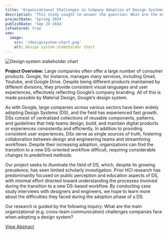 ```yaml
---
title: 'Organizational Challenges in Company Adoption of Design Systems'
description: 'This study sought to answer the question: What are the main organizational challenges companies face when adopting a design system?'
projectDate: 'Spring 2024'
publishDate: 'Sep 24 2024'
isFeatured: true
seo:
  image:
    src: '/designsystem-chart.png'
    alt: Design system stakeholder chart
---
```


<img src="/designsystem-chart.png" alt="Design system stakeholder chart" style="max-height: 600px" />

**Project Overview:**
Large companies often offer a large number of consumer products. Google, for instance, manages many services, including Gmail, Youtube, and Google Drive. Despite being different products maintained by different divisions, they provide consistent visual languages and user experiences, effectively reflecting Google’s company branding. All of this is made possible by Material Design, Google’s design system.

As with Google, large companies across various sectors have been widely adopting Design Systems (DS), and the field has experienced fast growth. DSs consist of centralized collections of reusable components, patterns, and guidelines that help teams design, build, and maintain digital products or experiences consistently and efficiently. In addition to providing consistent user experiences, DSs serve as single sources of truth, fostering collaboration between design and engineering teams and streamlining workflows. Despite their increasing adoption, organizations can find the transition to a new DS-oriented workflow difficult, requiring considerable changes to predefined methods.

Our project seeks to illuminate the field of DS, which, despite its growing prevalence, has seen limited scholarly investigation. Prior HCI research has predominantly focused on public perception and education aspects of DS, with minimal effort directed toward understanding the processes involved during the transition to a new DS-based workflow. By conducting case study interviews with designers and engineers, we hope to learn more about the difficulties they faced during the adoption phase of a DS.

Our research is guided by the following inquiry: What are the main organizational (e.g. cross-team communication) challenges companies face when adopting a design system?

<a href="/design-systems-study-abstract.pdf" target="_blank">
  View Abstract
</a>
